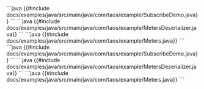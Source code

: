 <Tabs defaultValue="native">
<TabItem value="native" label="本地连接">
```java
{{#include docs/examples/java/src/main/java/com/taos/example/SubscribeDemo.java}}
```
```java
{{#include docs/examples/java/src/main/java/com/taos/example/MetersDeserializer.java}}
```
```java
{{#include docs/examples/java/src/main/java/com/taos/example/Meters.java}}
```
</TabItem>
<TabItem value="ws" label="WebSocket 连接">
```java
{{#include docs/examples/java/src/main/java/com/taos/example/SubscribeDemo.java}}
```
```java
{{#include docs/examples/java/src/main/java/com/taos/example/MetersDeserializer.java}}
```
```java
{{#include docs/examples/java/src/main/java/com/taos/example/Meters.java}}
```
</TabItem>
</Tabs>
